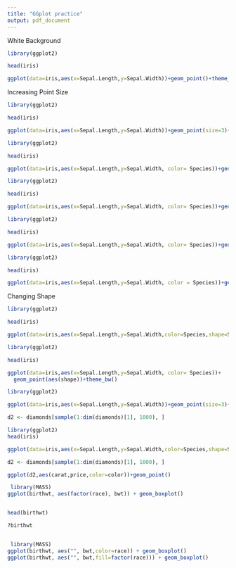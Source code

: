 ```yaml
---
title: "GGplot practice"
output: pdf_document
---
```

White Background
```r
library(ggplot2)

head(iris)

ggplot(data=iris,aes(x=Sepal.Length,y=Sepal.Width))+geom_point()+theme_bw()
```


Increasing Point Size
```r
library(ggplot2)

head(iris)

ggplot(data=iris,aes(x=Sepal.Length,y=Sepal.Width))+geom_point(size=3)+theme_bw()
```




```r
library(ggplot2)

head(iris)

ggplot(data=iris,aes(x=Sepal.Length,y=Sepal.Width, color= Species))+geom_point()+theme_bw()
```

```r
library(ggplot2)

head(iris)

ggplot(data=iris,aes(x=Sepal.Length,y=Sepal.Width, color= Species))+geom_point(size= Species)+theme_bw()
```


```r
library(ggplot2)

head(iris)

ggplot(data=iris,aes(x=Sepal.Length,y=Sepal.Width, color= Species))+geom_point(size= Petal.Length)+theme_bw()
```


```r
library(ggplot2)

head(iris)

ggplot(data=iris,aes(x=Sepal.Length,y=Sepal.Width, color = Species))+geom_point(aes(shape =Species)+theme_bw()
```


Changing Shape
```r
library(ggplot2)

head(iris)

ggplot(data=iris,aes(x=Sepal.Length,y=Sepal.Width,color=Species,shape=Species))+geom_point(size=5)
```



```r
library(ggplot2)

head(iris)

ggplot(data=iris,aes(x=Sepal.Length,y=Sepal.Width, color= Species))+
  geom_point(aes(shape))+theme_bw()
```

```r
library(ggplot2)

ggplot(data=iris,aes(x=Sepal.Length,y=Sepal.Width))+geom_point(size=3)+theme_bw()

d2 <- diamonds[sample(1:dim(diamonds)[1], 1000), ]
```




```r
library(ggplot2)
head(iris)

ggplot(data=iris,aes(x=Sepal.Length,y=Sepal.Width,color=Species,shape=Species))+geom_point(size=5)

d2 <- diamonds[sample(1:dim(diamonds)[1], 1000), ]

ggplot(d2,aes(carat,price,color=color))+geom_point()

￼library(MASS)
ggplot(birthwt, aes(factor(race), bwt)) + geom_boxplot()


head(birthwt)

?birthwt


￼library(MASS)
ggplot(birthwt, aes("", bwt,color=race)) + geom_boxplot()
ggplot(birthwt, aes("", bwt,fill=factor(race))) + geom_boxplot()

```


